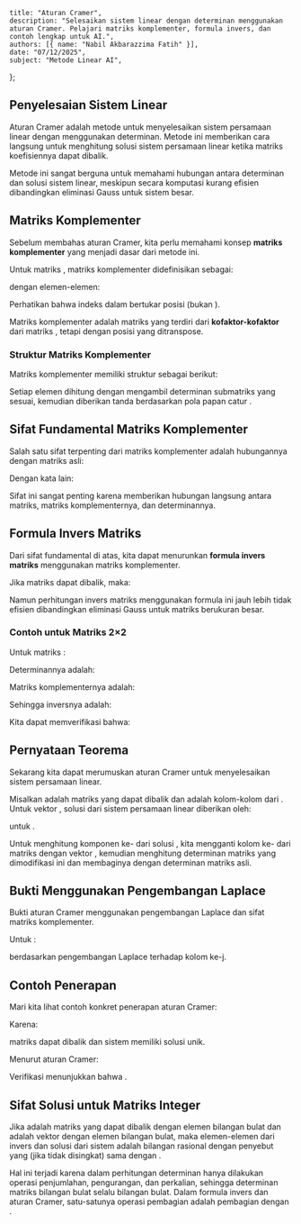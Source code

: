     title: "Aturan Cramer",
    description: "Selesaikan sistem linear dengan determinan menggunakan aturan Cramer. Pelajari matriks komplementer, formula invers, dan contoh lengkap untuk AI.",
    authors: [{ name: "Nabil Akbarazzima Fatih" }],
    date: "07/12/2025",
    subject: "Metode Linear AI",
};

## Penyelesaian Sistem Linear

Aturan Cramer adalah metode untuk menyelesaikan sistem persamaan linear dengan menggunakan determinan. Metode ini memberikan cara langsung untuk menghitung solusi sistem persamaan linear ketika matriks koefisiennya dapat dibalik.

Metode ini sangat berguna untuk memahami hubungan antara determinan dan solusi sistem linear, meskipun secara komputasi kurang efisien dibandingkan eliminasi Gauss untuk sistem besar.

## Matriks Komplementer

Sebelum membahas aturan Cramer, kita perlu memahami konsep **matriks komplementer** yang menjadi dasar dari metode ini.

Untuk matriks <InlineMath math="A \in \mathbb{R}^{n \times n}" />, matriks komplementer didefinisikan sebagai:

<MathContainer>
<BlockMath math="\tilde{A} = (\tilde{a}_{ij})_{i=1,\ldots,n \atop j=1,\ldots,n} \in \mathbb{R}^{n \times n}" />
</MathContainer>

dengan elemen-elemen:

<BlockMath math="\tilde{a}_{ij} = (-1)^{i+j} \cdot \det A_{ji}" />

Perhatikan bahwa indeks dalam <InlineMath math="A_{ji}" /> bertukar posisi (bukan <InlineMath math="A_{ij}" />).

Matriks komplementer <InlineMath math="\tilde{A}" /> adalah matriks yang terdiri dari **kofaktor-kofaktor** dari matriks <InlineMath math="A" />, tetapi dengan posisi yang ditranspose.

### Struktur Matriks Komplementer

Matriks komplementer memiliki struktur sebagai berikut:

<MathContainer>
<BlockMath math="\tilde{A} = \begin{pmatrix} \det A_{11} & -\det A_{21} & \det A_{31} & \cdots \\ -\det A_{12} & \det A_{22} & -\det A_{32} & \cdots \\ \det A_{13} & -\det A_{23} & \det A_{33} & \cdots \\ \vdots & \vdots & \vdots & \ddots \end{pmatrix}" />
</MathContainer>

Setiap elemen dihitung dengan mengambil determinan submatriks yang sesuai, kemudian diberikan tanda berdasarkan pola papan catur <InlineMath math="(-1)^{i+j}" />.

## Sifat Fundamental Matriks Komplementer

Salah satu sifat terpenting dari matriks komplementer adalah hubungannya dengan matriks asli:

<MathContainer>
<BlockMath math="A \cdot \tilde{A} = \tilde{A} \cdot A = \begin{pmatrix} \det A & 0 & \cdots & 0 \\ 0 & \det A & \cdots & 0 \\ \vdots & \vdots & \ddots & \vdots \\ 0 & 0 & \cdots & \det A \end{pmatrix}" />
</MathContainer>

Dengan kata lain:

<BlockMath math="A \cdot \tilde{A} = (\det A) \cdot I" />

Sifat ini sangat penting karena memberikan hubungan langsung antara matriks, matriks komplementernya, dan determinannya.

## Formula Invers Matriks

Dari sifat fundamental di atas, kita dapat menurunkan **formula invers matriks** menggunakan matriks komplementer.

Jika matriks <InlineMath math="A \in \mathbb{R}^{n \times n}" /> dapat dibalik, maka:

<MathContainer>
<BlockMath math="A^{-1} = \frac{1}{\det A} \cdot \tilde{A}" />
</MathContainer>

Namun perhitungan invers matriks menggunakan formula ini jauh lebih tidak efisien dibandingkan eliminasi Gauss untuk matriks berukuran besar.

### Contoh untuk Matriks 2×2

Untuk matriks <InlineMath math="n = 2" />:

<BlockMath math="A = \begin{pmatrix} a & b \\ c & d \end{pmatrix}" />

Determinannya adalah:

<BlockMath math="\det A = a \cdot d - b \cdot c" />

Matriks komplementernya adalah:

<BlockMath math="\tilde{A} = \begin{pmatrix} d & -b \\ -c & a \end{pmatrix}" />

Sehingga inversnya adalah:

<MathContainer>
<BlockMath math="A^{-1} = \frac{1}{a \cdot d - b \cdot c} \cdot \begin{pmatrix} d & -b \\ -c & a \end{pmatrix}" />
</MathContainer>

Kita dapat memverifikasi bahwa:

<MathContainer>
<BlockMath math="A \cdot A^{-1} = \frac{1}{a \cdot d - b \cdot c} \begin{pmatrix} a \cdot d - b \cdot c & -a \cdot b + a \cdot b \\ c \cdot d - c \cdot d & -c \cdot b + a \cdot d \end{pmatrix}" />
<BlockMath math="= \begin{pmatrix} 1 & 0 \\ 0 & 1 \end{pmatrix} = I" />
</MathContainer>

## Pernyataan Teorema

Sekarang kita dapat merumuskan aturan Cramer untuk menyelesaikan sistem persamaan linear.

Misalkan <InlineMath math="A \in \mathbb{R}^{n \times n}" /> adalah matriks yang dapat dibalik dan <InlineMath math="a^1, a^2, \ldots, a^n \in \mathbb{R}^n" /> adalah kolom-kolom dari <InlineMath math="A" />. Untuk vektor <InlineMath math="b \in \mathbb{R}^n" />, solusi <InlineMath math="x \in \mathbb{R}^n" /> dari sistem persamaan linear <InlineMath math="A \cdot x = b" /> diberikan oleh:

<MathContainer>
<BlockMath math="x_j = \frac{\det(a^1 \; \ldots \; a^{j-1} \; b \; a^{j+1} \; \ldots \; a^n)}{\det A}" />
</MathContainer>

untuk <InlineMath math="j = 1, 2, \ldots, n" />.

Untuk menghitung komponen ke-<InlineMath math="j" /> dari solusi <InlineMath math="x" />, kita mengganti kolom ke-<InlineMath math="j" /> dari matriks <InlineMath math="A" /> dengan vektor <InlineMath math="b" />, kemudian menghitung determinan matriks yang dimodifikasi ini dan membaginya dengan determinan matriks <InlineMath math="A" /> asli.

## Bukti Menggunakan Pengembangan Laplace

Bukti aturan Cramer menggunakan pengembangan Laplace dan sifat matriks komplementer.

Untuk <InlineMath math="j = 1, \ldots, n" />:

<MathContainer>
<BlockMath math="x_j = (A^{-1} \cdot b)_j = \sum_{i=1}^{n} (A^{-1})_{ji} \cdot b_i = \sum_{i=1}^{n} \frac{1}{\det A} \cdot \tilde{a}_{ji} \cdot b_i" />
</MathContainer>

<MathContainer>
<BlockMath math="= \frac{1}{\det A} \sum_{i=1}^{n} (-1)^{i+j} \cdot \det A_{ij} \cdot b_i" />
<BlockMath math="= \frac{1}{\det A} \cdot \det(a^1 \; \ldots \; a^{j-1} \; b \; a^{j+1} \; \ldots \; a^n)" />
</MathContainer>

berdasarkan pengembangan Laplace terhadap kolom ke-j.

## Contoh Penerapan

Mari kita lihat contoh konkret penerapan aturan Cramer:

<MathContainer>
<BlockMath math="A = \begin{pmatrix} 1 & 1 & -1 \\ 1 & -1 & 1 \\ -1 & 1 & 1 \end{pmatrix}, \quad b = \begin{pmatrix} 20 \\ 40 \\ 30 \end{pmatrix}" />
</MathContainer>

Karena:

<MathContainer>
<BlockMath math="\det A = 1 \cdot ((-1) \cdot 1 - 1 \cdot 1) - 1 \cdot (1 \cdot 1 - (-1) \cdot 1)" />
<BlockMath math="+ (-1) \cdot (1 \cdot 1 - (-1) \cdot (-1)) = -4 \neq 0" />
</MathContainer>

matriks <InlineMath math="A" /> dapat dibalik dan sistem memiliki solusi unik.

Menurut aturan Cramer:

<MathContainer>
<BlockMath math="x_1 = \frac{1}{\det A} \cdot \det \begin{pmatrix} 20 & 1 & -1 \\ 40 & -1 & 1 \\ 30 & 1 & 1 \end{pmatrix} = \frac{-120}{-4} = 30" />
</MathContainer>

<MathContainer>
<BlockMath math="x_2 = \frac{1}{\det A} \cdot \det \begin{pmatrix} 1 & 20 & -1 \\ 1 & 40 & 1 \\ -1 & 30 & 1 \end{pmatrix} = \frac{-100}{-4} = 25" />
</MathContainer>

<MathContainer>
<BlockMath math="x_3 = \frac{1}{\det A} \cdot \det \begin{pmatrix} 1 & 1 & 20 \\ 1 & -1 & 40 \\ -1 & 1 & 30 \end{pmatrix} = \frac{-140}{-4} = 35" />
</MathContainer>

Verifikasi menunjukkan bahwa <InlineMath math="A \cdot x - b = 0" />.

## Sifat Solusi untuk Matriks Integer

Jika <InlineMath math="A \in \mathbb{Z}^{n \times n}" /> adalah matriks yang dapat dibalik dengan elemen bilangan bulat dan <InlineMath math="b \in \mathbb{Z}^n" /> adalah vektor dengan elemen bilangan bulat, maka elemen-elemen dari invers <InlineMath math="A^{-1}" /> dan solusi <InlineMath math="x" /> dari sistem <InlineMath math="A \cdot x = b" /> adalah bilangan rasional dengan penyebut yang (jika tidak disingkat) sama dengan <InlineMath math="|\det A|" />.

Hal ini terjadi karena dalam perhitungan determinan hanya dilakukan operasi penjumlahan, pengurangan, dan perkalian, sehingga determinan matriks bilangan bulat selalu bilangan bulat. Dalam formula invers dan aturan Cramer, satu-satunya operasi pembagian adalah pembagian dengan <InlineMath math="\det A" />.